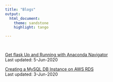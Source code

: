 ```yaml
---
title: "Blogs"
output:
  html_document:
    theme: sandstone
    highlight: tango  

---
```


<br>

[Get flask Up and Running with Anaconda Navigator](Blog_2020-06-05_flask_install_anaconda.html)  
Last updated: 5-Jun-2020

[Creating a MySQL DB Instance on AWS RDS](Blog_2020-06-03_mysql_aws_rds.html)  
Last updated: 3-Jun-2020